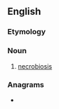 ==English==

===Etymology===
{{prefix|en|bio|necrosis}}

===Noun===
{{en-noun|bionecroses}}

# {{lb|en|pathology}} [[necrobiosis]]

===Anagrams===
* {{anagrams|en|biosensoric|necrobiosis}}